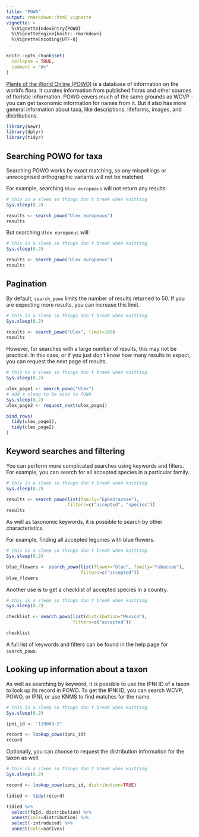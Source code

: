 ```yaml
---
title: "POWO"
output: rmarkdown::html_vignette
vignette: >
  %\VignetteIndexEntry{POWO}
  %\VignetteEngine{knitr::rmarkdown}
  %\VignetteEncoding{UTF-8}
---
```


```r
knitr::opts_chunk$set(
  collapse = TRUE,
  comment = "#>"
)
```

[Plants of the World Online (POWO)](http://www.plantsoftheworldonline.org/) is a database of information on the world's flora. It curates information from published floras and other sources of floristic information. POWO covers much of the same grounds as WCVP - you can get taxonomic information for names from it. But it also has more general information about taxa, like descriptions, lifeforms, images, and distributions.

```r
library(kewr)
library(dplyr)
library(tidyr)
```


## Searching POWO for taxa

Searching POWO works by exact matching, so any mispellings or unrecognised orthographic variants will not be matched.

For example, searching `Ulex europeaus` will not return any results:

```r
# this is a sleep so things don't break when knitting
Sys.sleep(0.2)
```
```r
results <- search_powo("Ulex europeaus")
results
```

But searching `Ulex europaeus` will:

```r
# this is a sleep so things don't break when knitting
Sys.sleep(0.2)
```
```r
results <- search_powo("Ulex europaeus")
results
```

## Pagination

By default, `search_powo` limits the number of results returned to 50. If you are expecting more results, you can increase this limit.

```r
# this is a sleep so things don't break when knitting
Sys.sleep(0.2)
```
```r
results <- search_powo("Ulex", limit=100)
results
```

However, for searches with a large number of results, this may not be practical. In this case, or if you just don't know how many results to expect, you can request the next page of results.

```r
# this is a sleep so things don't break when knitting
Sys.sleep(0.2)
```
```r
ulex_page1 <- search_powo("Ulex")
# add a sleep to be nice to POWO
Sys.sleep(0.2)
ulex_page2 <- request_next(ulex_page1)

bind_rows(
  tidy(ulex_page1),
  tidy(ulex_page2)
)
```

## Keyword searches and filtering

You can perform more complicated searches using keywords and filters.
For example, you can search for all accepted species in a particular family.

```r
# this is a sleep so things don't break when knitting
Sys.sleep(0.2)
```
```r
results <- search_powo(list(family="Ephedraceae"), 
                       filters=c("accepted", "species"))
results
```

As well as taxonomic keywords, it is possible to search by other characteristics.

For example, finding all accepted legumes with blue flowers.

```r
# this is a sleep so things don't break when knitting
Sys.sleep(0.2)
```
```r
blue_flowers <- search_powo(list(flower="blue", family="Fabaceae"),
                            filters=c("accepted"))
blue_flowers
```

Another use is to get a checklist of accepted species in a country.

```r
# this is a sleep so things don't break when knitting
Sys.sleep(0.2)
```
```r
checklist <- search_powo(list(distribution="Mexico"),
                         filters=c("accepted"))

checklist
```

A full list of keywords and filters can be found in the help page for `search_powo`. 

## Looking up information about a taxon

As well as searching by keyword, it is possible to use the IPNI ID of a taxon to look up its record in POWO. To get the IPNI ID, you can search WCVP, POWO, or IPNI, or use KNMS to find matches for the name.

```r
# this is a sleep so things don't break when knitting
Sys.sleep(0.2)
```
```r
ipni_id <- "119003-2"

record <- lookup_powo(ipni_id)
record
```

Optionally, you can choose to request the distribution information for the taxon as well.

```r
# this is a sleep so things don't break when knitting
Sys.sleep(0.2)
```
```r
record <- lookup_powo(ipni_id, distribution=TRUE)

tidied <- tidy(record)

tidied %>%
  select(fqId, distribution) %>%
  unnest(cols=distribution) %>%
  select(-introduced) %>%
  unnest(cols=natives)
```
